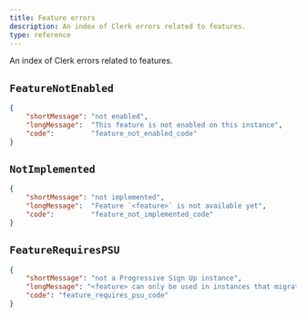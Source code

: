 ```yaml
---
title: Feature errors
description: An index of Clerk errors related to features.
type: reference
---
```


An index of Clerk errors related to features.

## `FeatureNotEnabled`

```json {{ prettier: false }}
{
    "shortMessage": "not enabled",
    "longMessage":  "This feature is not enabled on this instance",
    "code":         "feature_not_enabled_code"
}
```

## `NotImplemented`

```json {{ prettier: false }}
{
    "shortMessage": "not implemented",
    "longMessage":  "Feature `<feature>` is not available yet",
    "code":         "feature_not_implemented_code"
}
```

## `FeatureRequiresPSU`

```json {{ prettier: false }}
{
    "shortMessage": "not a Progressive Sign Up instance",
    "longMessage": "<feature> can only be used in instances that migrated to Progressive Sign Up (https://clerk.com/docs/upgrade-guides/progressive-sign-up)",
    "code": "feature_requires_psu_code"
}
```
